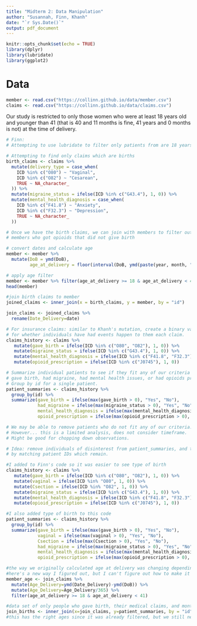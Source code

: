 ---
title: "Midterm 2: Data Manipulation"
author: "Susannah, Finn, Khanh"
date: "`r Sys.Date()`"
output: pdf_document
---

```{r setup, include=FALSE}
knitr::opts_chunk$set(echo = TRUE)
library(dplyr)
library(lubridate)
library(ggplot2)
```

# Data

```{r}
member <- read.csv("https://collinn.github.io/data/member.csv")
claims <- read.csv("https://collinn.github.io/data/claims.csv")
```

Our study is restricted to only those women who were at least 18 years old and younger than 41 (that is 40 and 11 months is fine, 41 years and 0 months is not) at the time of delivery.

```{r}
# Finn:
# Attempting to use lubridate to filter only patients from are 18 years old and younger than 41. 


```

```{r}
# Attempting to find only claims which are births 
birth_claims <- claims %>% 
  mutate(delivery_type = case_when(
    ICD %in% c("O80") ~ "Vaginal",
    ICD %in% c("O82") ~ "Cesarean",
    TRUE ~ NA_character_
  )) %>%
  mutate(migraine_status = ifelse(ICD %in% c("G43.4"), 1, 0)) %>%
  mutate(mental_health_diagnosis = case_when(
    ICD %in% c("F41.8") ~ "Anxiety",
    ICD %in% c("F32.3") ~ "Depression",
    TRUE ~ NA_character_
  ))

# Once we have the birth claims, we can join with members to filter out any
# members who got opioids that did not give birth


```

```{r}
# convert dates and calculate age
member <- member %>%
  mutate(DoB = ymd(DoB),
         age_at_delivery = floor(interval(DoB, ymd(paste(year, month, "01", sep="-"))) / years(1)))

# apply age filter
member <- member %>% filter(age_at_delivery >= 18 & age_at_delivery < 41)
head(member)
```


```{r}
#join birth claims to member
joined_claims <- inner_join(x = birth_claims, y = member, by = "id")

join_claims <- joined_claims %>%
  rename(Date_Delivery=date)
```

```{r}
# For insurance claims: similar to Khanh's mutation, create a binary variable
# for whether individuals have had events happen to them each claim.
claims_history <- claims %>% 
   mutate(gave_birth = ifelse(ICD %in% c("O80", "O82"), 1, 0)) %>%
   mutate(migraine_status = ifelse(ICD %in% c("G43.4"), 1, 0)) %>%
   mutate(mental_health_diagnosis = ifelse(ICD %in% c("F41.8", "F32.3"), 1, 0)) %>%
   mutate(opioid_prescription = ifelse(ICD %in% c("J0745"), 1, 0))

# Summarize individual patients to see if they fit any of our criteria of interest:
# gave birth, had migraine, had mental health issues, or had opioids prescribed. 
# Group by id for a single patient. 
patient_summaries <- claims_history %>% 
  group_by(id) %>%
  summarize(gave_birth = ifelse(max(gave_birth > 0), "Yes", "No"),
            had_migraine = ifelse(max(migraine_status > 0), "Yes", "No"),
            mental_health_diagnosis = ifelse(max(mental_health_diagnosis > 0), "Yes", "No"),
            opioid_prescription = ifelse(max(opioid_prescription > 0), "Yes", "No"))

# We may be able to remove patients who do not fit any of our criteria.
# However... this is a limited analysis, does not consider timeframe.
# Might be good for chopping down observations.

# Idea: remove individuals of disinterest from patient_summaries, and then join
# by matching patient IDs which remain.
```

```{r}
#I added to Finn's code so it was easier to see type of birth
claims_history <- claims %>% 
   mutate(gave_birth = ifelse(ICD %in% c("O80", "O82"), 1, 0)) %>%
   mutate(vaginal = ifelse(ICD %in% "O80", 1, 0)) %>%
   mutate(Csection = ifelse(ICD %in% "O82", 1, 0)) %>%
   mutate(migraine_status = ifelse(ICD %in% c("G43.4"), 1, 0)) %>%
   mutate(mental_health_diagnosis = ifelse(ICD %in% c("F41.8", "F32.3"), 1, 0)) %>%
   mutate(opioid_prescription = ifelse(ICD %in% c("J0745"), 1, 0))
```

```{r}
#I also added type of birth to this code
patient_summaries <- claims_history %>% 
  group_by(id) %>%
  summarize(gave_birth = ifelse(max(gave_birth > 0), "Yes", "No"),
            vaginal = ifelse(max(vaginal > 0), "Yes", "No"),
            Csection = ifelse(max(Csection > 0), "Yes", "No"),
            had_migraine = ifelse(max(migraine_status > 0), "Yes", "No"),
            mental_health_diagnosis = ifelse(max(mental_health_diagnosis > 0), "Yes", "No"),
            opioid_prescription = ifelse(max(opioid_prescription > 0), "Yes", "No"))
```

```{r}
#the way we originally calculated age at delivery was changing depending on the insurance year
#here's a new way I figured out, but I can't figure out how to make it give the age in years
member_age <- join_claims %>%
  mutate(Age_Delivery=ymd(Date_Delivery)-ymd(DoB)) %>%
  mutate(Age_Delivery=Age_Delivery/365) %>%
  filter(age_at_delivery >= 18 & age_at_delivery < 41)
```

```{r}
#data set of only people who gave birth, their medical claims, and months insured
join_births <- inner_join(x=join_claims, y=patient_summaries, by = "id")
#this has the right ages since it was already filtered, but we still need to figure out how long they were insured
```
